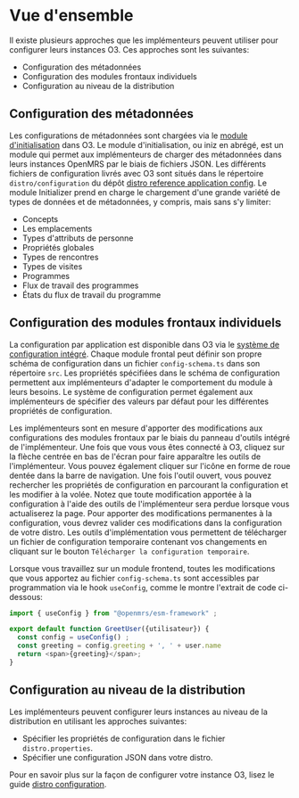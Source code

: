 # Vue d'ensemble

Il existe plusieurs approches que les implémenteurs peuvent utiliser pour configurer leurs instances O3. Ces approches sont les suivantes:

- Configuration des métadonnées
- Configuration des modules frontaux individuels
- Configuration au niveau de la distribution

## Configuration des métadonnées

Les configurations de métadonnées sont chargées via le [module d'initialisation](https://github.com/mekomsolutions/openmrs-module-initializer) dans O3. Le module d'initialisation, ou iniz en abrégé, est un module qui permet aux implémenteurs de charger des métadonnées dans leurs instances OpenMRS par le biais de fichiers JSON. Les différents fichiers de configuration livrés avec O3 sont situés dans le répertoire `distro/configuration` du dépôt [distro reference application config](https://github.com/openmrs/openmrs-distro-referenceapplication/tree/main/distro/configuration). Le module Initializer prend en charge le chargement d'une grande variété de types de données et de métadonnées, y compris, mais sans s'y limiter:

- Concepts
- Les emplacements
- Types d'attributs de personne
- Propriétés globales
- Types de rencontres
- Types de visites
- Programmes
- Flux de travail des programmes
- États du flux de travail du programme

## Configuration des modules frontaux individuels

La configuration par application est disponible dans O3 via le [système de configuration intégré](/docs/configuration-system). Chaque module frontal peut définir son propre schéma de configuration dans un fichier `config-schema.ts` dans son répertoire `src`. Les propriétés spécifiées dans le schéma de configuration permettent aux implémenteurs d'adapter le comportement du module à leurs besoins. Le système de configuration permet également aux implémenteurs de spécifier des valeurs par défaut pour les différentes propriétés de configuration. 

Les implémenteurs sont en mesure d'apporter des modifications aux configurations des modules frontaux par le biais du panneau d'outils intégré de l'implémenteur. Une fois que vous vous êtes connecté à O3, cliquez sur la flèche centrée en bas de l'écran pour faire apparaître les outils de l'implémenteur. Vous pouvez également cliquer sur l'icône en forme de roue dentée dans la barre de navigation. Une fois l'outil ouvert, vous pouvez rechercher les propriétés de configuration en parcourant la configuration et les modifier à la volée. Notez que toute modification apportée à la configuration à l'aide des outils de l'implémenteur sera perdue lorsque vous actualiserez la page. Pour apporter des modifications permanentes à la configuration, vous devrez valider ces modifications dans la configuration de votre distro. Les outils d'implémentation vous permettent de télécharger un fichier de configuration temporaire contenant vos changements en cliquant sur le bouton `Télécharger la configuration temporaire`.

Lorsque vous travaillez sur un module frontend, toutes les modifications que vous apportez au fichier `config-schema.ts` sont accessibles par programmation via le hook `useConfig`, comme le montre l'extrait de code ci-dessous:

```ts
import { useConfig } from "@openmrs/esm-framework" ;

export default function GreetUser({utilisateur}) {
  const config = useConfig() ;
  const greeting = config.greeting + ', ' + user.name
  return <span>{greeting}</span>;
}
```

## Configuration au niveau de la distribution

Les implémenteurs peuvent configurer leurs instances au niveau de la distribution en utilisant les approches suivantes:

- Spécifier les propriétés de configuration dans le fichier `distro.properties`.
- Spécifier une configuration JSON dans votre distro.

Pour en savoir plus sur la façon de configurer votre instance O3, lisez le guide [distro configuration](/docs/configuring-o3/configuring-your-o3-instance).
